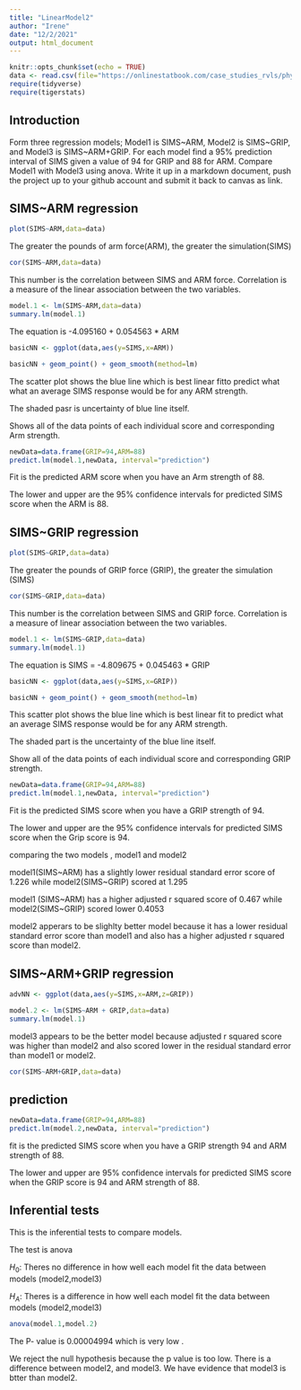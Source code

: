 ```yaml
---
title: "LinearModel2"
author: "Irene"
date: "12/2/2021"
output: html_document
---
```


```r
knitr::opts_chunk$set(echo = TRUE)
data <- read.csv(file="https://onlinestatbook.com/case_studies_rvls/physical_strength/data.txt",sep="",header=TRUE)
require(tidyverse)
require(tigerstats)
```

## Introduction

Form three regression models; Model1 is SIMS~ARM, Model2 is SIMS~GRIP, and Model3 is SIMS~ARM+GRIP. For each model find a 95% prediction interval of SIMS given a value of 94  for GRIP and 88 for ARM. Compare Model1 with Model3 using anova. Write it up in a markdown document, push the project up to your github account and submit it back to canvas as link. 

## SIMS~ARM regression

```r
plot(SIMS~ARM,data=data)
```

The greater the pounds of arm force(ARM), the greater the simulation(SIMS)


```r
cor(SIMS~ARM,data=data)
```
This number is the correlation between SIMS and ARM force. Correlation is a measure of the linear association between the two variables.


```r
model.1 <- lm(SIMS~ARM,data=data)
summary.lm(model.1)
```

The equation is -4.095160 +  0.054563 * ARM

```r
basicNN <- ggplot(data,aes(y=SIMS,x=ARM))
```

```r
basicNN + geom_point() + geom_smooth(method=lm)
```

The scatter plot shows the blue line which is best linear fitto predict what what an average SIMS response would be for any ARM strength.

The shaded pasr is uncertainty of blue line itself.

Shows all of the data points of each individual score and corresponding Arm strength. 

```r
newData=data.frame(GRIP=94,ARM=88)
predict.lm(model.1,newData, interval="prediction")
```

Fit is the predicted ARM score when you have an Arm strength of 88.

The lower and upper are the 95% confidence intervals for predicted SIMS score when the ARM is 88.

## SIMS~GRIP regression

```r
plot(SIMS~GRIP,data=data)
```
The greater the pounds of GRIP force (GRIP), the greater the simulation (SIMS)

```r
cor(SIMS~GRIP,data=data)
```
 
 This number is the correlation between SIMS and GRIP force. Correlation is a measure of linear association between the two variables.
 
```r
model.1 <- lm(SIMS~GRIP,data=data)
summary.lm(model.1)
```

The equation is SIMS = -4.809675 + 0.045463 * GRIP

```r
basicNN <- ggplot(data,aes(y=SIMS,x=GRIP))
```

```r
basicNN + geom_point() + geom_smooth(method=lm)
``` 

This scatter plot shows the blue line which is best linear fit to predict what an average SIMS response would be for any ARM strength.

The shaded part is the uncertainty of the blue line itself.

Show all of the data points of each individual score and corresponding GRIP strength.

```r
newData=data.frame(GRIP=94,ARM=88)
predict.lm(model.1,newData, interval="prediction")
```

Fit is the predicted SIMS score when you have a GRIP strength of 94.

The lower and upper are the 95% confidence intervals for predicted SIMS score when the Grip score is 94.

comparing the two models , model1 and model2 

model1(SIMS~ARM) has a slightly lower residual standard error score of 1.226 while model2(SIMS~GRIP) scored at 1.295

model1 (SIMS~ARM) has a higher adjusted r squared score of 0.467 while model2(SIMS~GRIP) scored lower 0.4053

model2 apperars to be slighlty better model because it has a  lower residual standard error score than model1 and also has a higher adjusted r squared score than model2.

## SIMS~ARM+GRIP regression

```r
advNN <- ggplot(data,aes(y=SIMS,x=ARM,z=GRIP))
```

```r
model.2 <- lm(SIMS~ARM + GRIP,data=data)
summary.lm(model.1)
``` 

model3 appears to be the better model because adjusted r squared score was higher than model2 and also scored lower in the residual standard error than model1 or model2.

```r
cor(SIMS~ARM+GRIP,data=data)
```

## prediction

```r
newData=data.frame(GRIP=94,ARM=88)
predict.lm(model.2,newData, interval="prediction")
```

fit is the predicted SIMS score when you have a GRIP strength 94 and ARM strength of 88.

The lower and upper are 95% confidence intervals for predicted SIMS score when the GRIP score is 94 and ARM strength of 88. 

## Inferential tests 

This is the inferential tests to compare models.

The test is anova 

$H_0$: Theres no difference in how well each model fit the data between models (model2,model3)

$H_A$:  Theres is a difference in how well each model fit the data between models (model2,model3)

```r
anova(model.1,model.2)
```

The P- value is 0.00004994 which is very low .

We reject the null hypothesis because the p value is too low. There is a difference between model2, and model3. We have evidence that model3 is btter than model2.



